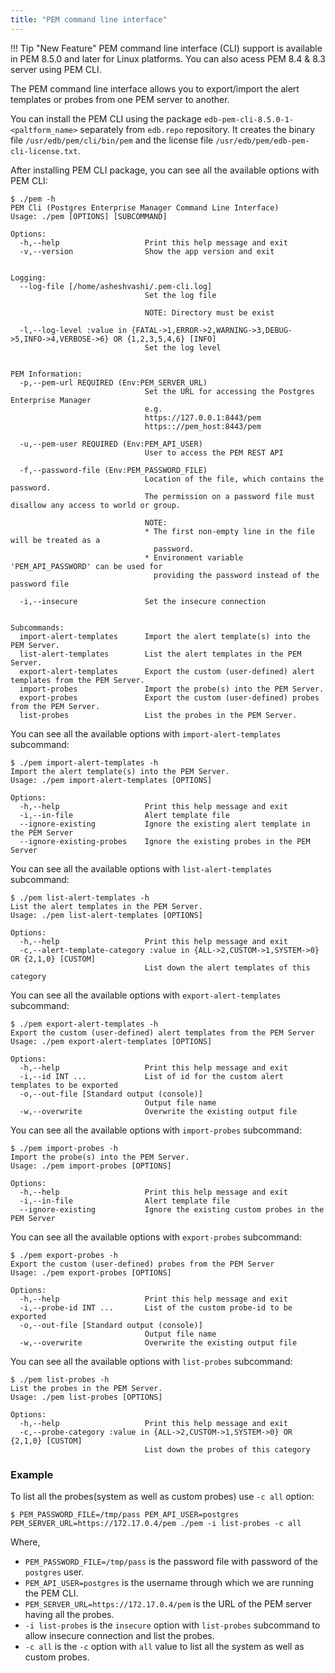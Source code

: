 ```yaml
---
title: "PEM command line interface"
---
```


!!! Tip "New Feature"
    PEM command line interface (CLI) support is available in PEM 8.5.0 and later for Linux platforms. You can also acess PEM 8.4 & 8.3 server using PEM CLI.

The PEM command line interface allows you to export/import the alert templates or probes from one PEM server to another. 

You can install the PEM CLI using the package `edb-pem-cli-8.5.0-1-<paltform_name>` separately from `edb.repo` repository. It creates the binary file `/usr/edb/pem/cli/bin/pem` and the license file `/usr/edb/pem/edb-pem-cli-license.txt`.

After installing PEM CLI package, you can see all the available options with PEM CLI:

```shell
$ ./pem -h
PEM Cli (Postgres Enterprise Manager Command Line Interface)
Usage: ./pem [OPTIONS] [SUBCOMMAND]

Options:
  -h,--help                   Print this help message and exit
  -v,--version                Show the app version and exit


Logging:
  --log-file [/home/asheshvashi/.pem-cli.log] 
                              Set the log file
                              
                              NOTE: Directory must be exist
                              
  -l,--log-level :value in {FATAL->1,ERROR->2,WARNING->3,DEBUG->5,INFO->4,VERBOSE->6} OR {1,2,3,5,4,6} [INFO] 
                              Set the log level


PEM Information:
  -p,--pem-url REQUIRED (Env:PEM_SERVER_URL)
                              Set the URL for accessing the Postgres Enterprise Manager
                              e.g.
                              https://127.0.0.1:8443/pem
                              https:://pem_host:8443/pem
                              
  -u,--pem-user REQUIRED (Env:PEM_API_USER)
                              User to access the PEM REST API
                              
  -f,--password-file (Env:PEM_PASSWORD_FILE)
                              Location of the file, which contains the password.
                              The permission on a password file must disallow any access to world or group.
                              
                              NOTE:
                              * The first non-empty line in the file will be treated as a
                                password.
                              * Environment variable 'PEM_API_PASSWORD' can be used for
                                providing the password instead of the password file
                              
  -i,--insecure               Set the insecure connection
                              

Subcommands:
  import-alert-templates      Import the alert template(s) into the PEM Server.
  list-alert-templates        List the alert templates in the PEM Server.
  export-alert-templates      Export the custom (user-defined) alert templates from the PEM Server.
  import-probes               Import the probe(s) into the PEM Server.
  export-probes               Export the custom (user-defined) probes from the PEM Server.
  list-probes                 List the probes in the PEM Server.
```

You can see all the available options with `import-alert-templates` subcommand:

```shell
$ ./pem import-alert-templates -h
Import the alert template(s) into the PEM Server.
Usage: ./pem import-alert-templates [OPTIONS]

Options:
  -h,--help                   Print this help message and exit
  -i,--in-file                Alert template file
  --ignore-existing           Ignore the existing alert template in the PEM Server
  --ignore-existing-probes    Ignore the existing probes in the PEM Server
```

You can see all the available options with `list-alert-templates` subcommand:

```shell
$ ./pem list-alert-templates -h
List the alert templates in the PEM Server.
Usage: ./pem list-alert-templates [OPTIONS]

Options:
  -h,--help                   Print this help message and exit
  -c,--alert-template-category :value in {ALL->2,CUSTOM->1,SYSTEM->0} OR {2,1,0} [CUSTOM] 
                              List down the alert templates of this category
```

You can see all the available options with `export-alert-templates` subcommand:

```shell
$ ./pem export-alert-templates -h
Export the custom (user-defined) alert templates from the PEM Server
Usage: ./pem export-alert-templates [OPTIONS]

Options:
  -h,--help                   Print this help message and exit
  -i,--id INT ...             List of id for the custom alert templates to be exported
  -o,--out-file [Standard output (console)] 
                              Output file name
  -w,--overwrite              Overwrite the existing output file
```

You can see all the available options with `import-probes` subcommand:

```shell
$ ./pem import-probes -h
Import the probe(s) into the PEM Server.
Usage: ./pem import-probes [OPTIONS]

Options:
  -h,--help                   Print this help message and exit
  -i,--in-file                Alert template file
  --ignore-existing           Ignore the existing custom probes in the PEM Server
```

You can see all the available options with `export-probes` subcommand:

```shell
$ ./pem export-probes -h
Export the custom (user-defined) probes from the PEM Server
Usage: ./pem export-probes [OPTIONS]

Options:
  -h,--help                   Print this help message and exit
  -i,--probe-id INT ...       List of the custom probe-id to be exported
  -o,--out-file [Standard output (console)] 
                              Output file name
  -w,--overwrite              Overwrite the existing output file
```

You can see all the available options with `list-probes` subcommand:

```shell
$ ./pem list-probes -h
List the probes in the PEM Server.
Usage: ./pem list-probes [OPTIONS]

Options:
  -h,--help                   Print this help message and exit
  -c,--probe-category :value in {ALL->2,CUSTOM->1,SYSTEM->0} OR {2,1,0} [CUSTOM] 
                              List down the probes of this category
```

### Example

To list all the probes(system as well as custom probes) use `-c all` option:

```shell
$ PEM_PASSWORD_FILE=/tmp/pass PEM_API_USER=postgres PEM_SERVER_URL=https://172.17.0.4/pem ./pem -i list-probes -c all
```

Where,
-   `PEM_PASSWORD_FILE=/tmp/pass` is the password file with password of the `postgres` user.
-   `PEM_API_USER=postgres` is the username through which we are running the PEM CLI.
-   `PEM_SERVER_URL=https://172.17.0.4/pem` is the URL of the PEM server having all the probes.
-   `-i list-probes` is the `insecure` option with `list-probes` subcommand to allow insecure connection and list the probes.
-   `-c all` is the `-c` option with `all` value to list all the system as well as custom probes.